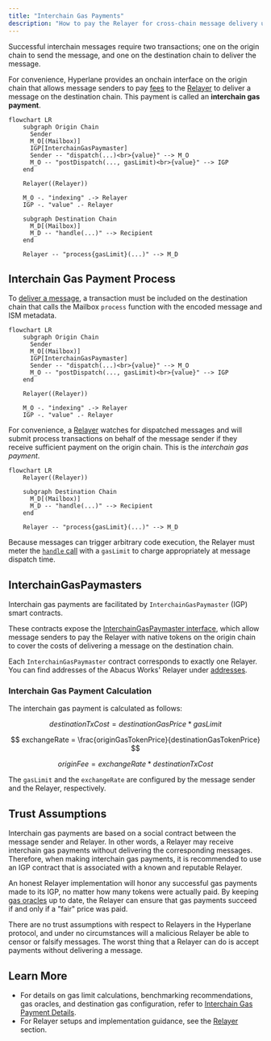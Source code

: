 ```yaml
---
title: "Interchain Gas Payments"
description: "How to pay the Relayer for cross-chain message delivery using Hyperlane's InterchainGasPaymaster"
---
```


Successful interchain messages require two transactions; one on the origin chain to send the message, and one on the destination chain to deliver the message.

For convenience, Hyperlane provides an onchain interface on the origin chain that allows message senders to pay [fees](#interchain-gas-payment-calculation) to the [Relayer](/docs/protocol/agents/relayer) to deliver a message on the destination chain. This payment is called an **interchain gas payment**.

```mermaid
flowchart LR
    subgraph Origin Chain
      Sender
      M_O[(Mailbox)]
      IGP[InterchainGasPaymaster]
      Sender -- "dispatch(...)<br>{value}" --> M_O
      M_O -- "postDispatch(..., gasLimit)<br>{value}" --> IGP
    end

    Relayer((Relayer))

    M_O -. "indexing" .-> Relayer
    IGP -. "value" .- Relayer

    subgraph Destination Chain
      M_D[(Mailbox)]
      M_D -- "handle(...)" --> Recipient
    end

    Relayer -- "process{gasLimit}(...)" --> M_D
```

## Interchain Gas Payment Process

To [deliver a message](/docs/reference/messaging/send), a transaction must be included on the destination chain that calls the Mailbox `process` function with the encoded message and ISM metadata.

```mermaid
flowchart LR
    subgraph Origin Chain
      Sender
      M_O[(Mailbox)]
      IGP[InterchainGasPaymaster]
      Sender -- "dispatch(...)<br>{value}" --> M_O
      M_O -- "postDispatch(..., gasLimit)<br>{value}" --> IGP
    end

    Relayer((Relayer))

    M_O -. "indexing" .-> Relayer
    IGP -. "value" .- Relayer
```

For convenience, a [Relayer](docs/operate/relayer/run-relayer) watches for dispatched messages and will submit process transactions on behalf of the message sender if they receive sufficient payment on the origin chain. This is the _interchain gas payment_.

```mermaid
flowchart LR
    Relayer((Relayer))

    subgraph Destination Chain
      M_D[(Mailbox)]
      M_D -- "handle(...)" --> Recipient
    end

    Relayer -- "process{gasLimit}(...)" --> M_D
```

Because messages can trigger arbitrary code execution, the Relayer must meter the [`handle` call](/docs/reference/messaging/receive#handle) with a `gasLimit` to charge appropriately at message dispatch time.

## InterchainGasPaymasters

Interchain gas payments are facilitated by `InterchainGasPaymaster` (IGP) smart contracts.

These contracts expose the [InterchainGasPaymaster interface](/docs/reference/hooks/interchain-gas), which allow message senders to pay the Relayer with native tokens on the origin chain to cover the costs of delivering a message on the destination chain.

Each `InterchainGasPaymaster` contract corresponds to exactly one Relayer. You can find addresses of the Abacus Works' Relayer under [addresses](/docs/reference/addresses/deployments/mainnet/interchainGasPaymaster).

### Interchain Gas Payment Calculation

The interchain gas payment is calculated as follows:

$$
destinationTxCost = destinationGasPrice * gasLimit
$$

$$
exchangeRate = \frac{originGasTokenPrice}{destinationGasTokenPrice}
$$

$$
originFee = exchangeRate * destinationTxCost
$$

The `gasLimit` and the `exchangeRate` are configured by the message sender and the Relayer, respectively.

## Trust Assumptions

Interchain gas payments are based on a social contract between the message sender and Relayer. In other words, a Relayer may receive interchain gas payments without delivering the corresponding messages. Therefore, when making interchain gas payments, it is recommended to use an IGP contract that is associated with a known and reputable Relayer.

An honest Relayer implementation will honor any successful gas payments made to its IGP, no matter how many tokens were actually paid. By keeping [gas oracles](/docs/reference/hooks/interchain-gas) up to date, the Relayer can ensure that gas payments succeed if and only if a "fair" price was paid.

There are no trust assumptions with respect to Relayers in the Hyperlane protocol, and under no circumstances will a malicious Relayer be able to censor or falsify messages. The worst thing that a Relayer can do is accept payments without delivering a message.

## Learn More

- For details on gas limit calculations, benchmarking recommendations, gas oracles, and destination gas configuration, refer to [Interchain Gas Payment Details](/docs/reference/hooks/interchain-gas).
- For Relayer setups and implementation guidance, see the [Relayer](docs/operate/relayer/run-relayer) section.
